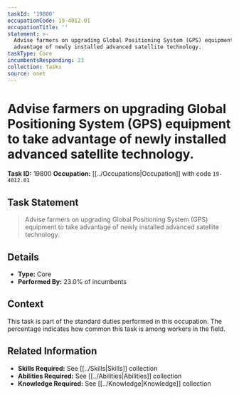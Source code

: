 ```yaml
---
taskId: '19800'
occupationCode: 19-4012.01
occupationTitle: ''
statement: >-
  Advise farmers on upgrading Global Positioning System (GPS) equipment to take
  advantage of newly installed advanced satellite technology.
taskType: Core
incumbentsResponding: 23
collection: Tasks
source: onet
---
```

# Advise farmers on upgrading Global Positioning System (GPS) equipment to take advantage of newly installed advanced satellite technology.

**Task ID:** 19800
**Occupation:** [[../Occupations|Occupation]] with code `19-4012.01`

## Task Statement

> Advise farmers on upgrading Global Positioning System (GPS) equipment to take advantage of newly installed advanced satellite technology.

## Details

- **Type:** Core
- **Performed By:** 23.0% of incumbents

## Context

This task is part of the standard duties performed in this occupation. The percentage indicates how common this task is among workers in the field.

## Related Information

- **Skills Required:** See [[../Skills|Skills]] collection
- **Abilities Required:** See [[../Abilities|Abilities]] collection
- **Knowledge Required:** See [[../Knowledge|Knowledge]] collection
